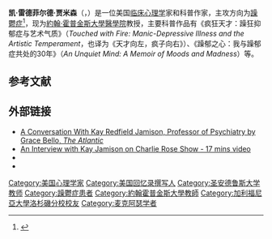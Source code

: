 {{Infobox scholar
| name = Kay Redfield Jamison
| image = JAMISON754.JPG
| imagesize = 
| alt = 
| caption = 2007年的凯·雷德菲尔德·贾米森
| fullname = 
| othernames = 
| birth_name =         <!-- Use only if different from full/othernames -->
| birth_date = {{birth date and age|1946|6|22}}
| birth_place = 
| death_date = 
| death_place = 
| death_cause = 
| residence = 
| era = 
| region = 
| workplaces = [[約翰·霍普金斯大學醫學院|約翰·霍普金斯大學醫學院]]<br>[[圣安德鲁斯大学|圣安德鲁斯大学]]
| alma_mater = [[加利福尼亚大学洛杉矶分校|加利福尼亚大学洛杉矶分校]]
| thesis_title = 
| thesis_url = 
| thesis_year = 
| doctoral_advisor = 
| doctoral_students = 
| notable_students = 
| school_tradition = 
| main_interests = [[临床心理学|临床心理学]]
| principal_ideas = 
| major_works = 
| awards = 
| influences = 
| influenced = 
| website = 
| footnotes = 
}}
'''凯·雷德菲尔德·贾米森'''（{{lang-en|Kay Redfield Jamison}}，{{bd|1946年|6月22日|}}）是一位美国[[临床心理学|临床心理学]]家和科普作家，主攻方向为[[躁鬱症|躁鬱症]]<ref>{{cite web |url=https://charlierose.com/collections/3/clip/18615 |title=The Brain Series: Mental Illness |access-date=October 8, 2017 |work=Charlie Rose |date=June 22, 2010 |archive-date=2021-02-08 |archive-url=https://web.archive.org/web/20210208090952/https://charlierose.com/collections/3/clip/18615 |dead-url=no }}</ref>，现为[[約翰·霍普金斯大學醫學院|約翰·霍普金斯大學醫學院]]教授，主要科普作品有《疯狂天才：躁狂抑郁症与艺术气质》（''Touched with Fire: Manic-Depressive Illness and the Artistic Temperament''，也译为《天才向左，疯子向右》）、《躁郁之心：我与躁郁症共处的30年》（''An Unquiet Mind: A Memoir of Moods and Madness''）等。
== 参考文献 ==
{{reflist}}

== 外部链接 ==
{{sisterlinks|n=no|d=Q265762|b=no|s=no|wikt=no|v=no|voy=no|species=no|mw=no|commons=Category:Kay Redfield Jamison}}
*[https://www.theatlantic.com/national/archive/2011/11/a-conversation-with-kay-redfield-jamison-professor-of-psychiatry/247995/ A Conversation With Kay Redfield Jamison, Professor of Psychiatry by Grace Bello, ''The Atlantic''] {{Wayback|url=https://www.theatlantic.com/national/archive/2011/11/a-conversation-with-kay-redfield-jamison-professor-of-psychiatry/247995/ |date=20210202183631 }}
*[https://web.archive.org/web/20071012235434/http://www.charlierose.com/shows/1999/10/26/1/an-interview-with-kay-redfield-jamison An Interview with Kay Jamison on Charlie Rose Show - 17 mins video]
*{{IMDb name|5376545}}
*{{C-SPAN|Kay Jamison}}

{{刘易斯·托马斯奖}}
{{Authority control}}
{{DEFAULTSORT:Jamison, Kay Redfield}}

[[Category:美国心理学家|Category:美国心理学家]]
[[Category:美国回忆录撰写人|Category:美国回忆录撰写人]]
[[Category:圣安德鲁斯大学教师|Category:圣安德鲁斯大学教师]]
[[Category:躁鬱症患者|Category:躁鬱症患者]]
[[Category:約翰霍普金斯大學教師|Category:約翰霍普金斯大學教師]]
[[Category:加利福尼亞大學洛杉磯分校校友|Category:加利福尼亞大學洛杉磯分校校友]]
[[Category:麦克阿瑟学者|Category:麦克阿瑟学者]]